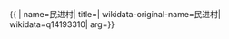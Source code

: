 {{ {{{1|PRC admin/showdata}}}|
name=民进村|
title=|
wikidata-original-name=民进村|
wikidata=q14193310|
arg={{{arg|}}}}}